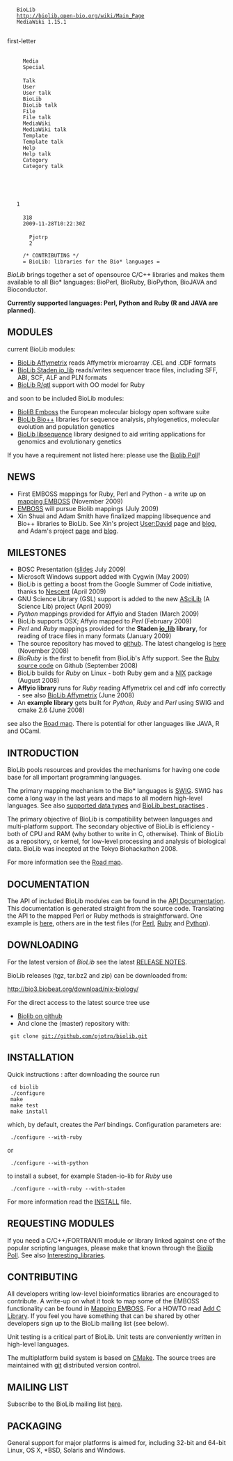 <mediawiki xmlns="http://www.mediawiki.org/xml/export-0.3/" xmlns:xsi="http://www.w3.org/2001/XMLSchema-instance" xsi:schemaLocation="http://www.mediawiki.org/xml/export-0.3/ http://www.mediawiki.org/xml/export-0.3.xsd" version="0.3" xml:lang="en">
  <siteinfo>
    <sitename>BioLib</sitename>
    <base>http://biolib.open-bio.org/wiki/Main_Page</base>
    <generator>MediaWiki 1.15.1</generator>
    <case>first-letter</case>
    <namespaces>
      <namespace key="-2">Media</namespace>
      <namespace key="-1">Special</namespace>
      <namespace key="0" />
      <namespace key="1">Talk</namespace>
      <namespace key="2">User</namespace>
      <namespace key="3">User talk</namespace>
      <namespace key="4">BioLib</namespace>
      <namespace key="5">BioLib talk</namespace>
      <namespace key="6">File</namespace>
      <namespace key="7">File talk</namespace>
      <namespace key="8">MediaWiki</namespace>
      <namespace key="9">MediaWiki talk</namespace>
      <namespace key="10">Template</namespace>
      <namespace key="11">Template talk</namespace>
      <namespace key="12">Help</namespace>
      <namespace key="13">Help talk</namespace>
      <namespace key="14">Category</namespace>
      <namespace key="15">Category talk</namespace>
    </namespaces>
  </siteinfo>
  <page>
    <title>Main Page</title>
    <id>1</id>
    <revision>
      <id>318</id>
      <timestamp>2009-11-28T10:22:30Z</timestamp>
      <contributor>
        <username>Pjotrp</username>
        <id>2</id>
      </contributor>
      <comment>/* CONTRIBUTING */</comment>
      <text xml:space="preserve">= BioLib: libraries for the Bio* languages =

''BioLib'' brings together a set of opensource C/C++ libraries and makes them available to all Bio* languages: BioPerl,
BioRuby, BioPython, BioJAVA and Bioconductor. 

'''Currently supported languages: Perl, Python and Ruby (R and JAVA are planned)'''.

== MODULES ==

current BioLib modules:

* [[BioLib Affymetrix]] reads Affymetrix microarray .CEL and .CDF formats
* [[BioLib Staden io_lib]] reads/writes sequencer trace files, including SFF, ABI, SCF, ALF and PLN formats
* [[BioLib R/qtl]] support with OO model for Ruby

and soon to be included BioLib modules:

* [[BioliB Emboss]] the European molecular biology open software suite
* [[BioLib Bio++]] libraries for sequence analysis, phylogenetics, molecular evolution and population genetics
* [[BioLib libsequence]] library designed to aid writing applications for genomics and evolutionary genetics

If you have a requirement not listed here: please use the [[Biolib Poll]]!

== NEWS ==

* First EMBOSS mappings for Ruby, Perl and Python - a write up on [[mapping EMBOSS]] (November 2009)
* [http://emboss.sourceforge.net/ EMBOSS] will pursue Biolib mappings (July 2009)
* Xin Shuai and Adam Smith have finalized mapping libsequence and Bio++ libraries to BioLib. See Xin's project [[User:David]] page and [http://gsoc-biolib-libsequence.blogspot.com/ blog], and Adam's project [https://www.nescent.org/wg_phyloinformatics/PhyloSoC:Mapping_the_Bio%2B%2B_Phylogenetics_toolkit_to_R/BioConductor_and_BioJAVA_using_BioLib page] and [http://gsoc-biopp.blogspot.com/ blog].

== MILESTONES ==

* BOSC Presentation ([http://thebird.nl/download/biolib-bosc2009.pdf slides] July 2009) 
* Microsoft Windows support added with Cygwin (May 2009)
* BioLib is getting a boost from the Google Summer of Code initiative, thanks to [https://www.nescent.org/wg_phyloinformatics/Phyloinformatics_Summer_of_Code_2009 Nescent] (April 2009)
* GNU Science Library (GSL) support is added to the new [[ASciLib]] (A Science Lib) project (April 2009)
* ''Python'' mappings provided for Affyio and Staden (March 2009)
* BioLib supports OSX; Affyio mapped to ''Perl'' (February 2009)
* ''Perl'' and ''Ruby'' mappings provided for the '''Staden [http://sourceforge.net/projects/staden/ io_lib] library''', for reading of trace files in many formats (January 2009)
* The source repository has moved to [http://github.com/pjotrp/biolib/ github]. The latest changelog is [http://github.com/pjotrp/biolib/commits/master here] (November 2008)
* ''BioRuby'' is the first to benefit from BioLib's Affy support. See the [http://github.com/pjotrp/bioruby/tree/master/lib/bio/db/microarray/affymetrix Ruby source code] on Github (September 2008)
* BioLib builds for ''Ruby'' on Linux - both Ruby gem and a [[NIX]] package (August 2008)
* '''Affyio library''' runs for ''Ruby'' reading Affymetrix cel and cdf info correctly - see also [[BioLib Affymetrix]] (June 2008)
* An '''example library''' gets built for ''Python'', ''Ruby'' and ''Perl'' using SWIG and cmake 2.6 (June 2008)

see also the [[Road map]]. There is potential for other languages like JAVA, R and OCaml.

== INTRODUCTION ==

BioLib pools resources and provides the mechanisms for having one code
base for all important programming languages.

The primary mapping mechanism to the Bio* languages is [[SWIG]]. SWIG has
come a long way in the last years and maps to all modern high-level
languages. See also [[supported data types]] and [[BioLib_best_practises]] .

The primary objective of BioLib is compatibility between languages and
multi-platform support. The secondary objective of BioLib is
efficiency - both of CPU and RAM (why bother to write in C,
otherwise).  Think of BioLib as a repository, or kernel, for low-level processing and
analysis of biological data. BioLib was incepted at the 
Tokyo Biohackathon 2008.

For more information see the [[Road map]].

== DOCUMENTATION ==

The API of included BioLib modules can be found in the [http://thebird.nl/apidoc/biolib/index.html API Documentation]. This documentation is generated straight from the source code. Translating the API to the mapped Perl or Ruby methods is straightforward. One example is [http://thebird.nl/apidoc/biolib/index.html here], others are in the test files (for [http://github.com/pjotrp/biolib/tree/master/src/mappings/swig/perl/test Perl], [http://github.com/pjotrp/biolib/tree/master/src/mappings/swig/ruby/test Ruby] and
[http://github.com/pjotrp/biolib/tree/master/src/mappings/swig/python/test Python]).

== DOWNLOADING ==

For the latest version of ''BioLib'' see the latest [http://github.com/pjotrp/biolib/tree/master%2Fdoc%2FRELEASE_NOTES.txt?raw=true RELEASE NOTES].

BioLib releases (tgz, tar.bz2 and zip) can be downloaded from:

http://bio3.biobeat.org/download/nix-biology/

For the direct access to the latest source tree use

* [http://github.com/pjotrp/biolib/tree/master Biolib on github]
* And clone the (master) repository with:

  git clone git://github.com/pjotrp/biolib.git

== INSTALLATION ==


Quick instructions : after downloading the source run

  cd biolib
  ./configure
  make
  make test
  make install

which, by default, creates the ''Perl'' bindings. Configuration parameters are:

  ./configure --with-ruby

or

  ./configure --with-python

to install a subset, for example Staden-io-lib for ''Ruby'' use

  ./configure --with-ruby --with-staden

For more information read the [http://github.com/pjotrp/biolib/tree/master/INSTALL INSTALL] file.

== REQUESTING MODULES ==

If you need a C/C++/FORTRAN/R module or library linked against one of the popular scripting languages, please make that known through the [[Biolib Poll]]. See also [[Interesting_libraries]].

== CONTRIBUTING ==

All developers writing low-level bioinformatics libraries are
encouraged to contribute. A write-up on what it took to map some of the EMBOSS functionality can
be found in [[Mapping EMBOSS]]. For a HOWTO read [[Add C Library]]. If you feel you have something that can be
shared by other developers sign up to the BioLib mailing list (see below).

Unit testing is a critical part of BioLib. Unit tests are conveniently
written in high-level languages.

The multiplatform build system is based on [[CMake]]. The source trees are
maintained with [http://git.or.cz/ git] distributed version control.

== MAILING LIST ==

Subscribe to the BioLib mailing list [http://lists.open-bio.org/mailman/listinfo/biolib-dev here].

== PACKAGING ==

General support for major platforms is aimed for, including 32-bit and 64-bit Linux, OS X, *BSD, Solaris and Windows.</text>
    </revision>
  </page>
</mediawiki>
